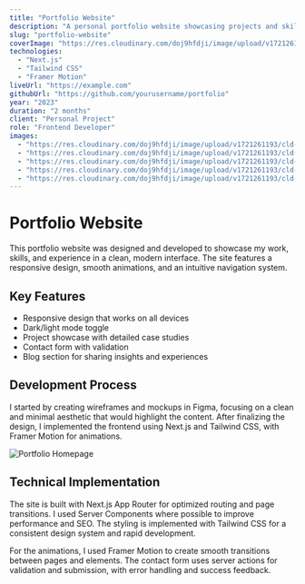 ```yaml
---
title: "Portfolio Website"
description: "A personal portfolio website showcasing projects and skills."
slug: "portfolio-website"
coverImage: "https://res.cloudinary.com/doj9hfdji/image/upload/v1721261193/cld-sample-5.jpg"
technologies: 
  - "Next.js"
  - "Tailwind CSS"
  - "Framer Motion"
liveUrl: "https://example.com"
githubUrl: "https://github.com/yourusername/portfolio"
year: "2023"
duration: "2 months"
client: "Personal Project"
role: "Frontend Developer"
images: 
  - "https://res.cloudinary.com/doj9hfdji/image/upload/v1721261193/cld-sample-5.jpg"
  - "https://res.cloudinary.com/doj9hfdji/image/upload/v1721261193/cld-sample.jpg"
  - "https://res.cloudinary.com/doj9hfdji/image/upload/v1721261193/cld-sample-4.jpg"
  - "https://res.cloudinary.com/doj9hfdji/image/upload/v1721261193/cld-sample-2.jpg"
  - "https://res.cloudinary.com/doj9hfdji/image/upload/v1721261193/cld-sample-3.jpg"
---
```


# Portfolio Website

This portfolio website was designed and developed to showcase my work, skills, and experience in a clean, modern interface. The site features a responsive design, smooth animations, and an intuitive navigation system.

## Key Features

- Responsive design that works on all devices
- Dark/light mode toggle
- Project showcase with detailed case studies
- Contact form with validation
- Blog section for sharing insights and experiences

## Development Process

I started by creating wireframes and mockups in Figma, focusing on a clean and minimal aesthetic that would highlight the content. After finalizing the design, I implemented the frontend using Next.js and Tailwind CSS, with Framer Motion for animations.

![Portfolio Homepage](https://res.cloudinary.com/doj9hfdji/image/upload/v1721261193/cld-sample-5.jpg)

## Technical Implementation

The site is built with Next.js App Router for optimized routing and page transitions. I used Server Components where possible to improve performance and SEO. The styling is implemented with Tailwind CSS for a consistent design system and rapid development.

For the animations, I used Framer Motion to create smooth transitions between pages and elements. The contact form uses server actions for validation and submission, with error handling and success feedback.

